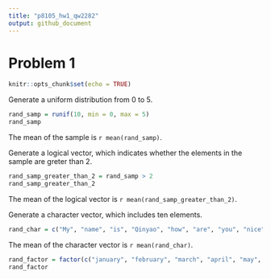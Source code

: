 ```yaml
---
title: "p8105_hw1_qw2282"
output: github_document
---
```


# Problem 1

```r
knitr::opts_chunk$set(echo = TRUE)
```

Generate a uniform distribution from 0 to 5. 

```r
rand_samp = runif(10, min = 0, max = 5)
rand_samp

```

The mean of the sample is `r mean(rand_samp)`.

Generate a logical vector, which indicates whether the elements in the sample are greter than 2.

```r
rand_samp_greater_than_2 = rand_samp > 2
rand_samp_greater_than_2
```

The mean of the logical vector is `r mean(rand_samp_greater_than_2)`.

Generate a character vector, which includes ten elements.
```r
rand_char = c("My", "name", "is", "Qinyao", "how", "are", "you", "nice", "weather", "today")

```

The mean of the character vector is `r mean(rand_char)`.


```r
rand_factor = factor(c("january", "february", "march", "april", "may", "june", "july", "august", "semptember", "october"))
rand_factor

```

```r

```


